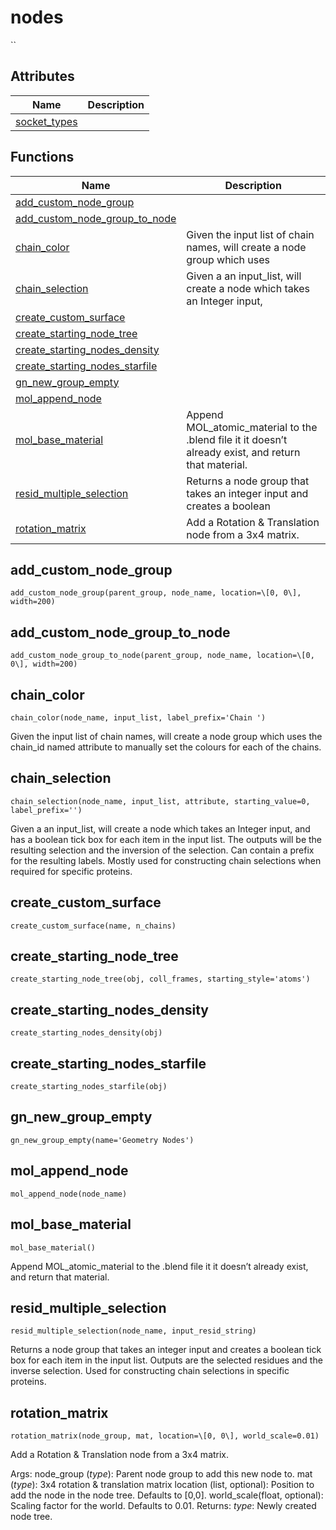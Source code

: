 # nodes { #nodes }

``

## Attributes

| Name | Description |
| --- | --- |
| [socket_types](#nodes.socket_types) |  |

## Functions

| Name | Description |
| --- | --- |
| [add_custom_node_group](#nodes.add_custom_node_group) |  |
| [add_custom_node_group_to_node](#nodes.add_custom_node_group_to_node) |  |
| [chain_color](#nodes.chain_color) | Given the input list of chain names, will create a node group which uses |
| [chain_selection](#nodes.chain_selection) | Given a an input_list, will create a node which takes an Integer input,  |
| [create_custom_surface](#nodes.create_custom_surface) |  |
| [create_starting_node_tree](#nodes.create_starting_node_tree) |  |
| [create_starting_nodes_density](#nodes.create_starting_nodes_density) |  |
| [create_starting_nodes_starfile](#nodes.create_starting_nodes_starfile) |  |
| [gn_new_group_empty](#nodes.gn_new_group_empty) |  |
| [mol_append_node](#nodes.mol_append_node) |  |
| [mol_base_material](#nodes.mol_base_material) | Append MOL_atomic_material to the .blend file it it doesn't already exist, and return that material. |
| [resid_multiple_selection](#nodes.resid_multiple_selection) | Returns a node group that takes an integer input and creates a boolean  |
| [rotation_matrix](#nodes.rotation_matrix) | Add a Rotation & Translation node from a 3x4 matrix. |

## add_custom_node_group { #nodes.add_custom_node_group }

`add_custom_node_group(parent_group, node_name, location=\[0, 0\], width=200)`

## add_custom_node_group_to_node { #nodes.add_custom_node_group_to_node }

`add_custom_node_group_to_node(parent_group, node_name, location=\[0, 0\], width=200)`

## chain_color { #nodes.chain_color }

`chain_color(node_name, input_list, label_prefix='Chain ')`

Given the input list of chain names, will create a node group which uses
the chain_id named attribute to manually set the colours for each of the chains.

## chain_selection { #nodes.chain_selection }

`chain_selection(node_name, input_list, attribute, starting_value=0, label_prefix='')`

Given a an input_list, will create a node which takes an Integer input, 
and has a boolean tick box for each item in the input list. The outputs will
be the resulting selection and the inversion of the selection.
Can contain a prefix for the resulting labels. Mostly used for constructing 
chain selections when required for specific proteins.

## create_custom_surface { #nodes.create_custom_surface }

`create_custom_surface(name, n_chains)`

## create_starting_node_tree { #nodes.create_starting_node_tree }

`create_starting_node_tree(obj, coll_frames, starting_style='atoms')`

## create_starting_nodes_density { #nodes.create_starting_nodes_density }

`create_starting_nodes_density(obj)`

## create_starting_nodes_starfile { #nodes.create_starting_nodes_starfile }

`create_starting_nodes_starfile(obj)`

## gn_new_group_empty { #nodes.gn_new_group_empty }

`gn_new_group_empty(name='Geometry Nodes')`

## mol_append_node { #nodes.mol_append_node }

`mol_append_node(node_name)`

## mol_base_material { #nodes.mol_base_material }

`mol_base_material()`

Append MOL_atomic_material to the .blend file it it doesn't already exist, and return that material.

## resid_multiple_selection { #nodes.resid_multiple_selection }

`resid_multiple_selection(node_name, input_resid_string)`

Returns a node group that takes an integer input and creates a boolean 
tick box for each item in the input list. Outputs are the selected 
residues and the inverse selection. Used for constructing chain 
selections in specific proteins.

## rotation_matrix { #nodes.rotation_matrix }

`rotation_matrix(node_group, mat, location=\[0, 0\], world_scale=0.01)`

Add a Rotation & Translation node from a 3x4 matrix.

Args:
    node_group (_type_): Parent node group to add this new node to.
    mat (_type_): 3x4 rotation & translation matrix
    location (list, optional): Position to add the node in the node tree. Defaults to [0,0].
    world_scale(float, optional): Scaling factor for the world. Defaults to 0.01.
Returns:
    _type_: Newly created node tree.